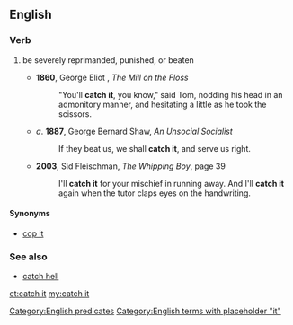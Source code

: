 ==English==

===Verb===
{{en-verb|inf=[[catch]] [[it]]|catches it|catching it|caught it}}

# {{idiomatic}} be severely reprimanded, punished, or beaten
#* '''1860''', George Eliot , ''The Mill on the Floss''
#*: "You'll '''catch it''', you know," said Tom, nodding his head in an admonitory manner, and hesitating a little as he took the scissors.
#* ''a''. '''1887''', George Bernard Shaw, ''An Unsocial Socialist'' 
#*: If they beat us, we shall '''catch it''', and serve us right.
#* '''2003''', Sid Fleischman, ''The Whipping Boy'', page 39
#*: I'll '''catch it''' for your mischief in running away. And I'll '''catch it''' again when the tutor claps eyes on the handwriting.

====Synonyms====
* [[cop it]]

===See also===
* [[catch hell]]

[[Category:English predicates]]
[[Category:English terms with placeholder "it"]]

[[et:catch it]]
[[my:catch it]]